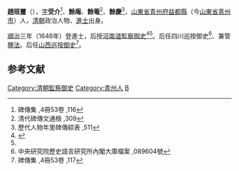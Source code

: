'''趙班璽'''（{{bd|1618年||1687年|catIdx=}}），[[表字|字]]'''受介'''<ref name="#1">碑傳集 ,4冊53卷 ,116</ref>、'''餘庵'''、'''餘菴'''<ref>清代碑傳文通檢 ,309</ref>、'''餘慶'''<ref>歷代人物年里碑傳綜表 ,511</ref>，[[山東省|山東省]][[青州府|青州府]][[益都縣|益都縣]]（今[[山東省|山東省]][[青州市|青州市]]）人，[[清朝|清朝]]政治人物、[[進士|進士]]出身。

[[順治|順治]]三年（1646年）登進士，后授[[河南道|河南道]][[監察御史|監察御史]]<ref>{{cite book|author1=王功仁主编|title=山东省科考名录汇编·清代 下|date=2005年11月|publisher=北京：华文出版社|isbn=7-5075-1575-3|pages=816|accessdate=2016-05-10}}</ref><ref name="#1"/>。后任四川巡按御史<ref>中央研究院歷史語言研究所內閣大庫檔案 ,089604號</ref>、兼管[[鹽法|鹽法]]。后任[[山西|山西]][[巡按御史|巡按御史]]<ref>碑傳集 ,4冊53卷 ,117</ref>。

==参考文献==
{{reflist|2}}
{{清朝人物小作品}}
{{順治三年丙戌科殿試金榜}}

[[Category:清朝監察御史|Category:清朝監察御史]]
[[Category:青州人|Category:青州人]]
[[Category:趙姓|B]]